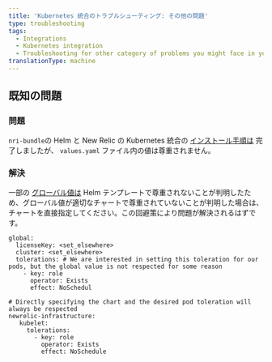 ```yaml
---
title: 'Kubernetes 統合のトラブルシューティング: その他の問題'
type: troubleshooting
tags:
  - Integrations
  - Kubernetes integration
  - Troubleshooting for other category of problems you might face in your New Relic Kubernetes integration.
translationType: machine
---
```


## 既知の問題

### 問題

`nri-bundle`の Helm と New Relic の Kubernetes 統合の [インストール手順は](/docs/kubernetes-monitoring-integration#install) 完了しましたが、 `values.yaml` ファイル内の値は尊重されません。

### 解決

一部の [グローバル値は](https://github.com/newrelic/helm-charts/tree/master/charts/nri-bundle#values) Helm テンプレートで尊重されないことが判明したため、グローバル値が適切なチャートで尊重されていないことが判明した場合は、チャートを直接指定してください。この回避策により問題が解決されるはずです。

```{yaml}
global: 
  licenseKey: <set_elsewhere>
  cluster: <set_elsewhere>
  tolerations: # We are interested in setting this toleration for our pods, but the global value is not respected for some reason 
    - key: role
      operator: Exists
      effect: NoSchedul

# Directly specifying the chart and the desired pod toleration will always be respected
newrelic-infrastructure: 
   kubelet: 
     tolerations: 
       - key: role
         operator: Exists
         effect: NoSchedule 
```